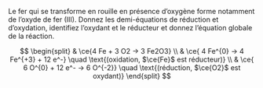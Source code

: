 ::: {.Exercise data-latex=""}

Le fer qui se transforme en rouille en présence d’oxygène forme notamment de l’oxyde de fer (III). Donnez les demi-équations de réduction et d’oxydation, identifiez l’oxydant et le réducteur et donnez l’équation globale de la réaction.
\vspace{\stretch{1}}

:::

::: {.Answer data-latex=""}
$$
\begin{split}
& \ce{4 Fe + 3 O2 -> 3 Fe2O3} \\
& \ce{ 4 Fe^{0} -> 4 Fe^{+3} + 12 e^-} \quad \text{(oxidation, $\ce{Fe}$ est réducteur)} \\
& \ce{ 6 O^{0} + 12 e^- -> 6 O^{-2}} \quad \text{(réduction, $\ce{O2}$ est oxydant)}
\end{split}
$$  

:::
